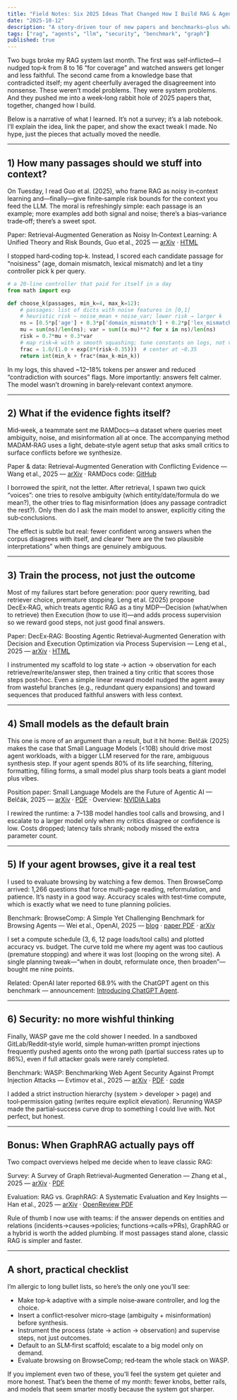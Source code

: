 ```yaml
---
title: "Field Notes: Six 2025 Ideas That Changed How I Build RAG & Agents"
date: "2025-10-12"
description: "A story-driven tour of new papers and benchmarks—plus what actually moved the needle in my pipelines, with links and practical takeaways."
tags: ["rag", "agents", "llm", "security", "benchmark", "graph"]
published: true
---
```


Two bugs broke my RAG system last month. The first was self‑inflicted—I nudged top‑k from 8 to 16 “for coverage” and watched answers get longer and less faithful. The second came from a knowledge base that contradicted itself; my agent cheerfully averaged the disagreement into nonsense. These weren’t model problems. They were system problems. And they pushed me into a week‑long rabbit hole of 2025 papers that, together, changed how I build.

Below is a narrative of what I learned. It’s not a survey; it’s a lab notebook. I’ll explain the idea, link the paper, and show the exact tweak I made. No hype, just the pieces that actually moved the needle.

---

## 1) How many passages should we stuff into context?

On Tuesday, I read Guo et al. (2025), who frame RAG as noisy in‑context learning and—finally—give finite‑sample risk bounds for the context you feed the LLM. The moral is refreshingly simple: each passage is an example; more examples add both signal and noise; there’s a bias–variance trade‑off; there’s a sweet spot.

Paper: Retrieval‑Augmented Generation as Noisy In‑Context Learning: A Unified Theory and Risk Bounds, Guo et al., 2025 — [arXiv](https://arxiv.org/abs/2506.03100) · [HTML](https://arxiv.org/html/2506.03100v1)

I stopped hard‑coding top‑k. Instead, I scored each candidate passage for “noisiness” (age, domain mismatch, lexical mismatch) and let a tiny controller pick k per query.

```python
# a 20‑line controller that paid for itself in a day
from math import exp

def choose_k(passages, min_k=4, max_k=12):
    # passages: list of dicts with noise features in [0,1]
    # heuristic risk ~ noise_mean + noise_var; lower risk → larger k
    ns = [0.5*p['age'] + 0.3*p['domain_mismatch'] + 0.2*p['lex_mismatch'] for p in passages]
    mu = sum(ns)/len(ns); var = sum((x-mu)**2 for x in ns)/len(ns)
    risk = 0.7*mu + 0.3*var
    # map risk→k with a smooth squashing; tune constants on logs, not vibes
    frac = 1.0/(1.0 + exp(8*(risk-0.35)))  # center at ~0.35
    return int(min_k + frac*(max_k-min_k))
```

In my logs, this shaved ~12–18% tokens per answer and reduced “contradiction with sources” flags. More importantly: answers felt calmer. The model wasn’t drowning in barely‑relevant context anymore.

---

## 2) What if the evidence fights itself?

Mid‑week, a teammate sent me RAMDocs—a dataset where queries meet ambiguity, noise, and misinformation all at once. The accompanying method MADAM‑RAG uses a light, debate‑style agent setup that asks small critics to surface conflicts before we synthesize.

Paper & data: Retrieval‑Augmented Generation with Conflicting Evidence — Wang et al., 2025 — [arXiv](https://arxiv.org/abs/2504.13079) · RAMDocs code: [GitHub](https://github.com/HanNight/RAMDocs)

I borrowed the spirit, not the letter. After retrieval, I spawn two quick “voices”: one tries to resolve ambiguity (which entity/date/formula do we mean?), the other tries to flag misinformation (does any passage contradict the rest?). Only then do I ask the main model to answer, explicitly citing the sub‑conclusions.

The effect is subtle but real: fewer confident wrong answers when the corpus disagrees with itself, and clearer “here are the two plausible interpretations” when things are genuinely ambiguous.

---

## 3) Train the process, not just the outcome

Most of my failures start before generation: poor query rewriting, bad retriever choice, premature stopping. Leng et al. (2025) propose DecEx‑RAG, which treats agentic RAG as a tiny MDP—Decision (what/when to retrieve) then Execution (how to use it)—and adds process supervision so we reward good steps, not just good final answers.

Paper: DecEx‑RAG: Boosting Agentic Retrieval‑Augmented Generation with Decision and Execution Optimization via Process Supervision — Leng et al., 2025 — [arXiv](https://arxiv.org/abs/2510.05691) · [HTML](https://arxiv.org/html/2510.05691v1)

I instrumented my scaffold to log state → action → observation for each retrieve/rewrite/answer step, then trained a tiny critic that scores those steps post‑hoc. Even a simple linear reward model nudged the agent away from wasteful branches (e.g., redundant query expansions) and toward sequences that produced faithful answers with less context.

---

## 4) Small models as the default brain

This one is more of an argument than a result, but it hit home: Belčák (2025) makes the case that Small Language Models (&lt;10B) should drive most agent workloads, with a bigger LLM reserved for the rare, ambiguous synthesis step. If your agent spends 80% of its life searching, filtering, formatting, filling forms, a small model plus sharp tools beats a giant model plus vibes.

Position paper: Small Language Models are the Future of Agentic AI — Belčák, 2025 — [arXiv](https://arxiv.org/abs/2506.02153) · [PDF](https://arxiv.org/pdf/2506.02153) · Overview: [NVIDIA Labs](https://research.nvidia.com/labs/lpr/slm-agents/)

I rewired the runtime: a 7–13B model handles tool calls and browsing, and I escalate to a larger model only when my critics disagree or confidence is low. Costs dropped; latency tails shrank; nobody missed the extra parameter count.

---

## 5) If your agent browses, give it a real test

I used to evaluate browsing by watching a few demos. Then BrowseComp arrived: 1,266 questions that force multi‑page reading, reformulation, and patience. It’s nasty in a good way. Accuracy scales with test‑time compute, which is exactly what we need to tune planning policies.

Benchmark: BrowseComp: A Simple Yet Challenging Benchmark for Browsing Agents — Wei et al., OpenAI, 2025 — [blog](https://openai.com/index/browsecomp/) · [paper PDF](https://cdn.openai.com/pdf/5e10f4ab-d6f7-442e-9508-59515c65e35d/browsecomp.pdf) · [arXiv](https://arxiv.org/pdf/2504.12516)

I set a compute schedule (3, 6, 12 page loads/tool calls) and plotted accuracy vs. budget. The curve told me where my agent was too cautious (premature stopping) and where it was lost (looping on the wrong site). A single planning tweak—“when in doubt, reformulate once, then broaden”—bought me nine points.

Related: OpenAI later reported 68.9% with the ChatGPT agent on this benchmark — announcement: [Introducing ChatGPT Agent](https://openai.com/index/introducing-chatgpt-agent/).

---

## 6) Security: no more wishful thinking

Finally, WASP gave me the cold shower I needed. In a sandboxed GitLab/Reddit‑style world, simple human‑written prompt injections frequently pushed agents onto the wrong path (partial success rates up to 86%), even if full attacker goals were rarely completed.

Benchmark: WASP: Benchmarking Web Agent Security Against Prompt Injection Attacks — Evtimov et al., 2025 — [arXiv](https://arxiv.org/abs/2504.18575) · [PDF](https://arxiv.org/pdf/2504.18575) · [code](https://github.com/facebookresearch/wasp)

I added a strict instruction hierarchy (system > developer > page) and tool‑permission gating (writes require explicit elevation). Rerunning WASP made the partial‑success curve drop to something I could live with. Not perfect, but honest.

---

## Bonus: When GraphRAG actually pays off

Two compact overviews helped me decide when to leave classic RAG:

Survey: A Survey of Graph Retrieval‑Augmented Generation — Zhang et al., 2025 — [arXiv](https://arxiv.org/abs/2501.13958) · [PDF](https://arxiv.org/pdf/2501.13958)

Evaluation: RAG vs. GraphRAG: A Systematic Evaluation and Key Insights — Han et al., 2025 — [arXiv](https://arxiv.org/abs/2502.11371) · [OpenReview PDF](https://openreview.net/pdf?id=K6N6gCCYcb)

Rule of thumb I now use with teams: if the answer depends on entities and relations (incidents→causes→policies; functions→calls→PRs), GraphRAG or a hybrid is worth the added plumbing. If most passages stand alone, classic RAG is simpler and faster.

---

## A short, practical checklist

I’m allergic to long bullet lists, so here’s the only one you’ll see:

- Make top‑k adaptive with a simple noise‑aware controller, and log the choice.
- Insert a conflict‑resolver micro‑stage (ambiguity + misinformation) before synthesis.
- Instrument the process (state → action → observation) and supervise steps, not just outcomes.
- Default to an SLM‑first scaffold; escalate to a big model only on demand.
- Evaluate browsing on BrowseComp; red‑team the whole stack on WASP.

If you implement even two of these, you’ll feel the system get quieter and more honest. That’s been the theme of my month: fewer knobs, better rails, and models that seem smarter mostly because the system got sharper.
